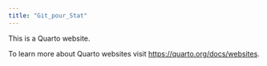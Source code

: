 ```yaml
---
title: "Git_pour_Stat"
---
```


This is a Quarto website.

To learn more about Quarto websites visit <https://quarto.org/docs/websites>.
